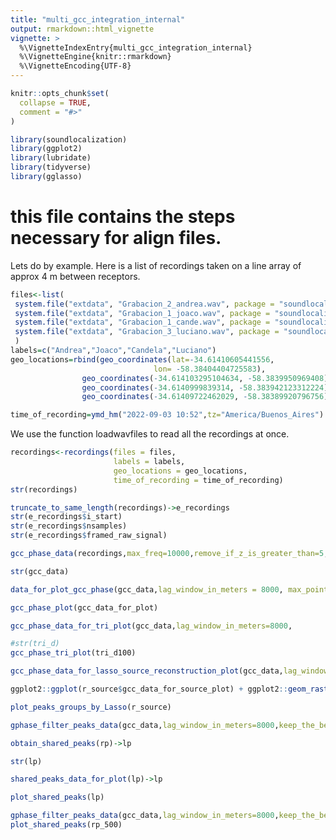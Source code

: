 ```yaml
---
title: "multi_gcc_integration_internal"
output: rmarkdown::html_vignette
vignette: >
  %\VignetteIndexEntry{multi_gcc_integration_internal}
  %\VignetteEngine{knitr::rmarkdown}
  %\VignetteEncoding{UTF-8}
---
```


```r
knitr::opts_chunk$set(
  collapse = TRUE,
  comment = "#>"
)
```

```r
library(soundlocalization)
library(ggplot2)
library(lubridate)
library(tidyverse)
library(gglasso)
```

# this file contains the steps necessary for align files. 


Lets do by example. 
Here is a list of recordings taken on a line array of approx 4 m between receptors. 


```r
files<-list(
 system.file("extdata", "Grabacion_2_andrea.wav", package = "soundlocalization"),
 system.file("extdata", "Grabacion_1_joaco.wav", package = "soundlocalization"),
 system.file("extdata", "Grabacion_1_cande.wav", package = "soundlocalization"),
 system.file("extdata", "Grabacion_3_luciano.wav", package = "soundlocalization")
 )
labels=c("Andrea","Joaco","Candela","Luciano")
geo_locations=rbind(geo_coordinates(lat=-34.61410605441556,
                                lon= -58.38404404725583),
                geo_coordinates(-34.614103295104634, -58.3839950969408),
                geo_coordinates(-34.6140999839314, -58.383942123312224),
                geo_coordinates(-34.61409722462029, -58.38389920796756))

time_of_recording=ymd_hm("2022-09-03 10:52",tz="America/Buenos_Aires")
```


We use the function loadwavfiles to read all the recordings at once.

```r
recordings<-recordings(files = files,
                       labels = labels,
                       geo_locations = geo_locations, 
                       time_of_recording = time_of_recording)
str(recordings)
```


```r
truncate_to_same_length(recordings)->e_recordings
str(e_recordings$i_start)
str(e_recordings$nsamples)
str(e_recordings$framed_raw_signal)

```


```r
gcc_phase_data(recordings,max_freq=10000,remove_if_z_is_greater_than=5,freq_filter = F)->gcc_data


```

```r
str(gcc_data)
```

```r

data_for_plot_gcc_phase(gcc_data,lag_window_in_meters = 8000, max_points =1000)->gcc_data_for_plot

```
```r
gcc_phase_plot(gcc_data_for_plot)
```



```r
gcc_phase_data_for_tri_plot(gcc_data,lag_window_in_meters=8000,        max_points=100,keep_the_best_n =200,keep_if_z_is_greater_than = 100)->tri_d100
```


```r
#str(tri_d)
gcc_phase_tri_plot(tri_d100)
```

```r
gcc_phase_data_for_lasso_source_reconstruction_plot(gcc_data,lag_window_in_meters=8000,        max_points=100,keep_the_best_n =200,lambda=0.01,keep_if_z_is_greater_than = 100)->r_source
```

```r
ggplot2::ggplot(r_source$gcc_data_for_source_plot) + ggplot2::geom_raster(ggplot2::aes(x = lag_i_j, y = lag_i_k, fill = lag_values)) + ggplot2::geom_point(ggplot2::aes(x= lag_i_j, y = lag_i_k, size = source_nvalues_AB),color='red',alpha=0.2)+ ggplot2::geom_point(ggplot2::aes(x= lag_i_j, y = lag_i_k, size = source_nvalues_AC),color='green',alpha=0.2)+ ggplot2::geom_point(ggplot2::aes(x= lag_i_j, y = lag_i_k, size = source_nvalues_BC),color='yellow',alpha=0.2)+ facet_grid(i_k ~ i_j) + ggplot2::scale_fill_distiller(palette = "Spectral")
```

```r
plot_peaks_groups_by_Lasso(r_source)
```



```r
gphase_filter_peaks_data(gcc_data,lag_window_in_meters=8000,keep_the_best_n =200,keep_if_z_is_greater_than = 100)->rp
```


```r
obtain_shared_peaks(rp)->lp
```


```r
str(lp)
```

```r
shared_peaks_data_for_plot(lp)->lp

```

```r
plot_shared_peaks(lp)
```
```r
gphase_filter_peaks_data(gcc_data,lag_window_in_meters=8000,keep_the_best_n =1000,keep_if_z_is_greater_than = 100)->rp_500
plot_shared_peaks(rp_500)


```

